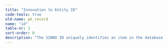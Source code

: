 ```yaml
---
title: "Innovation to Entity ID"
code-tools: true
old-name: pk_record
name: "id"
table-nr: 1
sort-order: 0
description: "The SINNO ID uniquely identifies an item in the database so even between collections there are no doubles The ID consists of a follow number plus a three digit extension that indicates what kind of thing it is"
---
```

